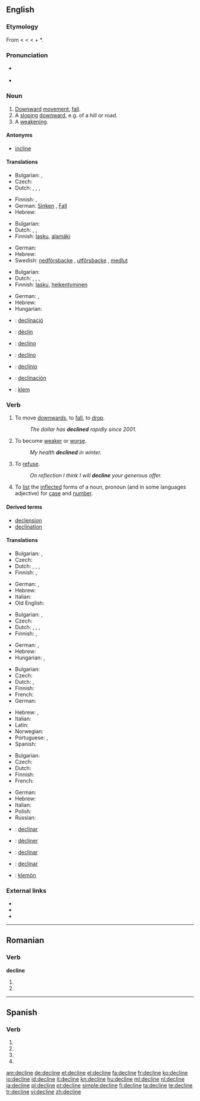 {{also|decliné|décline|décliné}}
==English==

===Etymology===
From {{etyl|enm}} {{term|lang=enm|declinen}} < {{etyl|fro}} {{term|lang=fro|decliner}} < {{etyl|la}} {{term|lang=la|declinare||to bend, turn aside, deflect, inflect, decline}} < {{term|lang=la|de||down}} + *{{term|lang=la||clinare|to bend, incline}}.

===Pronunciation===
* {{a|US}} {{IPA|/dəˈklɑɪn/}}
* {{audio|en-us-decline.ogg|Audio (US)}}

===Noun===
{{en-noun}}

# [[downward|Downward]] [[movement]], [[fall]].
# A [[sloping]] [[downward]], e.g. of a hill or road.
# A [[weakening]].
{{rfex}}

====Antonyms====
* [[incline]]

====Translations====
{{trans-top|downward movement, fall}}
* Bulgarian: {{t|bg|западане|n}},  {{t|bg|упадък|m}}
* Czech: {{t|cs|pokles|m}}
* Dutch: {{t-|nl|terugval|m}}, {{t|nl|achteruitgang|m}}, {{t-|nl|verval|n}}, {{t+|nl|afname|f}}
{{trans-mid}}
* Finnish: {{t+|fi|lasku}}, {{t-|fi|pudotus}}
* German: [[Sinken]] {{n}}, [[Fall]] {{m}}
* Hebrew: {{he-translation|נפילה|nefilá}} {{f}}
{{trans-bottom}}

{{trans-top|sloping downward}}
* Bulgarian: {{t+|bg|склон}}
* Dutch: {{t-|nl|verval|n}}, {{t+|nl|afname|f}}, {{t+|nl|helling|f}}
* Finnish: [[lasku]], [[alamäki]]
{{trans-mid}}
* German: {{t+|de|Gefälle|n}}
* Hebrew: {{he-translation|ירידה|yeridá}} {{f}}
* Swedish: [[nedförsbacke]] {{c}}, [[utförsbacke]] {{c}}, [[medlut]] {{n}}
{{trans-bottom}}

{{trans-top|weakening}}
* Bulgarian: {{t|bg|влошаване|n}}
* Dutch: {{t|nl|verzwakking|f}}, {{t|nl|achteruitgang|m}}, {{t-|nl|verval|n}}, {{t+|nl|afname|f}}
* Finnish: [[lasku]], [[heikentyminen]]
{{trans-mid}}
* German: {{t+|de|Abnahme|f}}, {{t+|de|Rückgang|m}}
* Hebrew: {{he-translation|היחלשות|hekhalshút}} {{f}}
* Hungarian: {{t+|hu|hanyatlás}}
{{trans-bottom}}

{{checktrans-top}}
* {{ttbc|Catalan}}: [[declinació]] {{f}}
* {{ttbc|French}}: [[déclin]]
* {{ttbc|Interlingua}}: [[declino]]
* {{ttbc|Italian}}: [[declino]]
{{checktrans-mid}}
* {{ttbc|Portuguese}}: [[declínio]]
* {{ttbc|Spanish}}: [[declinación]] {{f}}
* {{ttbc|Volapük}}: [[klem]]
{{trans-bottom}}

===Verb===
{{en-verb|declin|es}}

# {{intransitive}} To move [[downwards]], to [[fall]], to [[drop]].
#: ''The dollar has '''declined''' rapidly since 2001.''
# {{intransitive}} To become [[weak]]er or [[worse]].
#: ''My health '''declined''' in winter.''
# {{transitive}} To [[refuse]].
#: ''On reflection I think I will '''decline''' your generous offer.''
# {{context|transitive|grammar}} To [[list]] the [[inflect]]ed forms of a noun, pronoun (and in some languages adjective) for [[case]] and [[number]].

====Derived terms====
* [[declension]]
* [[declination]]

====Translations====
{{trans-top|move downwards}}
* Bulgarian: {{t|bg|спадам}},  {{t|bg|наклонявам се надолу}}
* Czech: {{t-|cs|klesat}}
* Dutch: {{t+|nl|afnemen}}, {{t-|nl|terugvallen}}, {{t-|nl|achteruitgaan}}, {{t+|nl|vervallen}}
* Finnish: {{t+|fi|laskea}}, {{t+|fi|pudota}}
{{trans-mid}}
* German: {{t+|de|sinken}}, {{t+|de|fallen}}
* Hebrew: {{t+|he|ירד|tr=yarád}}
* Italian: {{t-|it|declinare}}
* Old English: {{t-|ang|dreosan|alt=drēosan|xs=Old English}}
{{trans-bottom}}

{{trans-top|weaken}}
* Bulgarian: {{t|bg|западам}},  {{t|bg|влошавам се}}
* Czech: {{t-|cs|klesat}}
* Dutch: {{t+|nl|afnemen}}, {{t-|nl|achteruitgaan}}, {{t|nl|afzwakken}}, {{t+|nl|verzwakken}}
* Finnish: {{t-|fi|heikentyä}}, {{t-|fi|heiketä}}
{{trans-mid}}
* German: {{t+|de|abnehmen}}, {{t+|de|zurückgehen}}
* Hebrew: {{t-|he|נחלש|tr=nekhlásh}}
* Hungarian: {{t|hu|gyengül}},  {{t-|hu|hanyatlik}}
{{trans-bottom}}

{{trans-top|refuse}}
* Bulgarian: {{t|bg|отказвам}}
* Czech: {{t-|cs|odmítnout}}
* Dutch: {{t+|nl|afwijzen}}, {{t+|nl|weigeren}}
* Finnish: {{t+|fi|kieltäytyä}}
* French: {{t+|fr|refuser}}
* German: {{t+|de|ablehnen}}
{{trans-mid}}
* Hebrew: {{t-|he|דחה|tr=dakháh}}, {{t-|he|סירב|tr=serév}}
* Italian: {{t-|it|declinare}}
* Latin: {{t-|la|abnego|alt=abnegō}}
* Norwegian: {{t+|no|avslå}}
* Portuguese: {{t+|pt|declinar}}, {{t+|pt|recusar}}
* Spanish: {{t+|es|rechazar}}
{{trans-bottom}}

{{trans-top|inflect}}
* Bulgarian: {{t|bg|скланям}}
* Czech: {{t+|cs|skloňovat}}
* Dutch: {{t+|nl|verbuigen}}
* Finnish: {{t+|fi|taivuttaa}}
* French: {{t+|fr|accorder}}
{{trans-mid}}
* German: {{t+|de|deklinieren}}
* Hebrew: {{t|he|היטה|tr=hitá}}
* Italian: {{t-|it|declinare}}
* Polish: {{t+|pl|deklinować}}
* Russian: {{t+|ru|склонять|tr=sklonjat'}}
{{trans-bottom}}

{{checktrans-top}}
* {{ttbc|Catalan}}: [[declinar]]
* {{ttbc|French}}: [[décliner]]
{{trans-mid}}
* {{ttbc|Interlingua}}: [[declinar]]
* {{ttbc|Spanish}}: [[declinar]]
* {{ttbc|Volapük}}: [[klemön]]
{{trans-bottom}}

===External links===
* {{R:Webster 1913}}
* {{R:Century 1911}}
* {{R:OneLook}}

----

==Romanian==

===Verb===
'''decline'''

# {{ro-form-verb|3s|sub|declina}}
# {{ro-form-verb|3p|sub|declina}}

----

==Spanish==

===Verb===
{{es-verb-form|declinar}}

# {{es-verb form of|ending=ar|mood=imperative|pers=2|formal=yes|number=singular|[[declinar]]}}
# {{es-verb form of|ending=ar|mood=subjunctive|tense=present|pers=1|number=singular|[[declinar]]}}
# {{es-verb form of|ending=ar|mood=subjunctive|tense=present|pers=2|formal=yes|number=singular|[[declinar]]}}
# {{es-verb form of|ending=ar|mood=subjunctive|tense=present|pers=3|number=singular|[[declinar]]}}

[[am:decline]]
[[de:decline]]
[[et:decline]]
[[el:decline]]
[[fa:decline]]
[[fr:decline]]
[[ko:decline]]
[[io:decline]]
[[id:decline]]
[[it:decline]]
[[kn:decline]]
[[hu:decline]]
[[ml:decline]]
[[nl:decline]]
[[ja:decline]]
[[pl:decline]]
[[pt:decline]]
[[simple:decline]]
[[fi:decline]]
[[ta:decline]]
[[te:decline]]
[[tr:decline]]
[[vi:decline]]
[[zh:decline]]